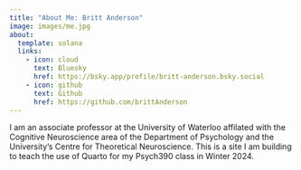 ```yaml
---
title: "About Me: Britt Anderson"
image: images/me.jpg
about:
  template: solana
  links:
    - icon: cloud
      text: Bluesky
      href: https://bsky.app/profile/britt-anderson.bsky.social
    - icon: github
      text: Github
      href: https://github.com/brittAnderson
---
```


I am an associate professor at the University of Waterloo affilated with the Cognitive Neuroscience area of the Department of Psychology and the University's Centre for Theoretical Neuroscience. This is a site I am building to teach the use of Quarto for my Psych390 class in Winter 2024. 